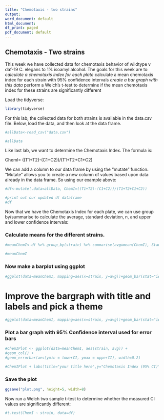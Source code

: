 ```yaml
---
title: "Chemotaxis - two strains"
output:
word_document: default
html_document:
df_print: paged
pdf_document: default
---
```


## Chemotaxis - Two strains


This week we have collected data for chemotaxis behavior of wildtype v daf-19 C. elegans to 1% isoamyl alcohol. The goals for this week are to
*calculate a chemotaxis index for each plate
*calculate a mean chemotaxis index for each strain with 95% confidence intervals
*create a bar graph with this data
*perform a Welch's t-test to determine if the mean chemotaxis index for these strains are significantly different

Load the tidyverse:
```r
library(tidyverse)

```


For this lab, the collected data for both strains is available in the data.csv file. Below, load the data, and then look at the data frame.



```r

#allData<-read_csv("data.csv")

#allData

```


Like last lab, we want to determine the Chemotaxis Index. 
The formula is:

ChemI= ((T1+T2)-(C1+C2))/(T1+T2+C1+C2)



We can add a column to our data frame by using the "mutate" function. "Mutate" allows you to create a new column of values based upon data already in the data frame. So using our example above:



```r


#df<-mutate(.data=allData, ChemI=((T1+T2)-(C1+C2))/(T1+T2+C1+C2))

#print out our updated df dataframe
#df


```


Now that we have the Chemotaxis Index for each plate, we can use group by/summarise to calculate the average, standard deviation, n, and upper and lower confidence intervals:

### Calculate means for the different strains.

```r
#meanChemI<-df %>% group_by(strain) %>% summarise(avg=mean(ChemI), StandardDeviation=sd(ChemI), n=n(), upperCI=avg+((qnorm(0.975)*StandardDeviation)/sqrt(n)), lowerCI=avg-((qnorm(0.975)*StandardDeviation)/sqrt(n)))

#meanChemI
```
### Now make a barplot using ggplot
```r
#ggplot(data=meanChemI, mapping=aes(x=strain, y=avg))+geom_bar(stat="identity")
```
# Improve the bargraph with title and labels and pick a theme
```r
#ggplot(data=meanChemI, mapping=aes(x=strain, y=avg))+geom_bar(stat="identity")+labs(title="your title here", x="C elegans strain", y="Chemotaxis Index", fill = "Strain") + theme_minimal()+ylim(0,1)
```



### Plot a bar graph with 95% Confidence interval used for error bars

```r
#ChemIPlot <- ggplot(data=meanChemI, aes(strain, avg)) +
#geom_col() +
#geom_errorbar(aes(ymin = lowerCI, ymax = upperCI), width=0.2)

#ChemIPlot + labs(title="your title here",y="Chemotaxis Index (95% CI)", x = "Strain") + theme_minimal() + ylim(0,1)
```
### Save the plot
```r
ggsave("plot.png", height=5, width=8)


```

Now run a Welch two sample t-test to determine whether the measured CI values are significantly different:

```r
#t.test(ChemI ~ strain, data=df)

```

